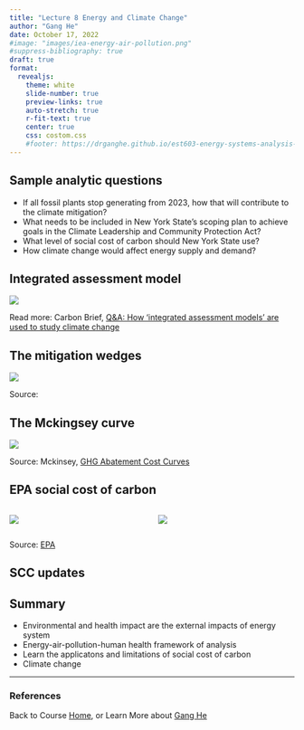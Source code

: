 ```yaml
---
title: "Lecture 8 Energy and Climate Change"
author: "Gang He"
date: October 17, 2022
#image: "images/iea-energy-air-pollution.png"
#suppress-bibliography: true
draft: true
format:
  revealjs:
    theme: white
    slide-number: true
    preview-links: true
    auto-stretch: true
    r-fit-text: true
    center: true
    css: costom.css
    #footer: https://drganghe.github.io/est603-energy-systems-analysis-2022-fall/
---
```


## Sample analytic questions

-   If all fossil plants stop generating from 2023, how that will contribute to the climate mitigation?\
-   What needs to be included in New York State's scoping plan to achieve goals in the Climate Leadership and Community Protection Act?\
-   What level of social cost of carbon should New York State use?\
-   How climate change would affect energy supply and demand?\


## Integrated assessment model

![](images/iams-carbon-brief.png){fig-align="center"}

::: footer
Read more: Carbon Brief, [Q&A: How ‘integrated assessment models’ are used to study climate change](https://www.carbonbrief.org/qa-how-integrated-assessment-models-are-used-to-study-climate-change/)
:::



## The mitigation wedges

![](images/pacala-socolow-wedges.png){fig-align="center"}

::: footer
Source: 
:::


## The Mckingsey curve

![](images/mckinsey-curve.png){fig-align="center"}

::: footer
Source: Mckinsey, [GHG Abatement Cost Curves](https://www.mckinsey.com/capabilities/sustainability/our-insights/greenhouse-gas-abatement-cost-curves)
:::

## EPA social cost of carbon

:::columns

::: {.column width="50%"}
![](images/epa-scc-2010.png){fig-align="center"}
:::

::: {.column width="50%"}
![](images/epa-scc-2015.png){fig-align="center"}
:::

:::

::: footer
Source: [EPA](https://19january2017snapshot.epa.gov/climatechange/social-cost-carbon_.html)
:::

## SCC updates




## Summary

-   Environmental and health impact are the external impacts of energy system\
-   Energy-air-pollution-human health framework of analysis\
-   Learn the applicatons and limitations of social cost of carbon\
-   Climate change 

---

### References

::: {#refs}
:::

::: footer
Back to Course [Home](https://drganghe.github.io/est603-energy-systems-analysis-2022-fall/), or Learn More about [Gang He](https://drganghe.github.io)
:::
